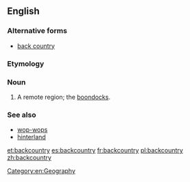 ==English==
{{wikipedia}}

===Alternative forms===
* [[back country]]

===Etymology===
{{compound|back|country}}

===Noun===
{{en-noun|~|backcountries}}

# A remote region; the [[boondocks]].

===See also===
* [[wop-wops]]
* [[hinterland]]

[[Category:en:Geography]]

[[et:backcountry]]
[[es:backcountry]]
[[fr:backcountry]]
[[pl:backcountry]]
[[zh:backcountry]]